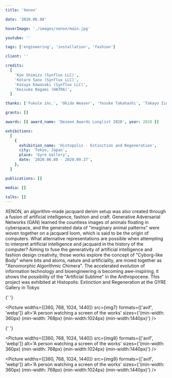 ```yaml
---
title: 'Xenon'

date: '2020.06.08'

hoverImage: './images/xenon/main.jpg'

youtube: ''

tags: ['engineering', 'installation', 'fashion']

client: ''

credits:
  [
    'Kye Shimizu (Synflux LLC)',
    'Kotaro Sano (Synflux LLC)',
    'Kazuya Kawasaki (Synflux LLC)',
    'Keisuke Nagami (HATRA)',
  ]

thanks: ['Fukule inc.', 'Okido Weaver', 'Yosuke Takahashi', 'Takayo Iida']

grants: []

awards: [{ award_name: 'Dezeen Awards Longlist 2020', year: 2020 }]

exhibitions:
  [
    {
      exhibition_name: 'Histopolis - Extinction and Regeneration',
      city: 'Tokyo, Japan',
      place: 'Gyre Gallery',
      date: '2020.06.08 - 2020.09.27',
    },
  ]

publications: []

media: []

talks: []
---
```



<TextSection>
  <p>
    XENON, an algorithm-made jacquard denim setup was also created through a fusion of artificial
    intelligence, fashion and craft. Generative Adversarial Networks (GAN) learned the countless
    images of animals floating in cyberspace, and the generated data of "imaginary animal patterns"
    were woven together on a jacquard loom, which is said to be the origin of computers. What
    alternative representations are possible when attempting to interpret artificial intelligence
    and jacquard in the history of the computer? Aiming to fuse the generativity of artificial
    intelligence and fashion design creativity, those works explore the concept of "Cyborg-like
    Body" where bits and atoms, nature and artificiality, are mixed together as "Xenomorphic
    Algorithmic Chimera". The accelerated evolution of information technology and bioengineering is
    becoming awe-inspiring, it shows the possibility of the "Artificial Sublime" in the
    Anthropocene. This project was exhibited at Histopolis: Extinction and Regeneration at the GYRE
    Gallery in Tokyo
  </p>
</TextSection>

<Spacer size={36} />
<div class='flex flex-col justify-center items-center gap-8 mx-auto'>
  <Picture
    widths={[360, 768, 1024, 1440]}
    src={img2}
    formats={['avif', 'webp']}
    alt='A person watching a screen of the works'
    sizes={'(min-width: 360px) (min-width: 768px) (min-width:1024px)  (min-width:1440px)'}
  />
  <Picture
    widths={[360, 768, 1024, 1440]}
    src={img3}
    formats={['avif', 'webp']}
    alt='A person watching a screen of the works'
    sizes={'(min-width: 360px) (min-width: 768px) (min-width:1024px)  (min-width:1440px)'}
  />
  <Picture
    widths={[360, 768, 1024, 1440]}
    src={img4}
    formats={['avif', 'webp']}
    alt='A person watching a screen of the works'
    sizes={'(min-width: 360px) (min-width: 768px) (min-width:1024px)  (min-width:1440px)'}
  />
  <Picture
    widths={[360, 768, 1024, 1440]}
    src={img5}
    formats={['avif', 'webp']}
    alt='A person watching a screen of the works'
    sizes={'(min-width: 360px) (min-width: 768px) (min-width:1024px)  (min-width:1440px)'}
  />
  <Picture
    widths={[360, 768, 1024, 1440]}
    src={img6}
    formats={['avif', 'webp']}
    alt='A person watching a screen of the works'
    sizes={'(min-width: 360px) (min-width: 768px) (min-width:1024px)  (min-width:1440px)'}
  />

{' '}

<Picture
  widths={[360, 768, 1024, 1440]}
  src={img7}
  formats={['avif', 'webp']}
  alt='A person watching a screen of the works'
  sizes={'(min-width: 360px) (min-width: 768px) (min-width:1024px)  (min-width:1440px)'}
/>

{' '}

<Picture
  widths={[360, 768, 1024, 1440]}
  src={img8}
  formats={['avif', 'webp']}
  alt='A person watching a screen of the works'
  sizes={'(min-width: 360px) (min-width: 768px) (min-width:1024px)  (min-width:1440px)'}
/>

  <Picture
    widths={[360, 768, 1024, 1440]}
    src={img9}
    formats={['avif', 'webp']}
    alt='A person watching a screen of the works'
    sizes={'(min-width: 360px) (min-width: 768px) (min-width:1024px)  (min-width:1440px)'}
  />
</div>
